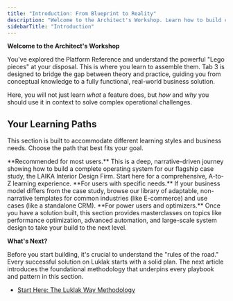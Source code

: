 ```yaml
---
title: "Introduction: From Blueprint to Reality"
description: "Welcome to the Architect's Workshop. Learn how to build complete, end-to-end business solutions by following our flagship case study or by Browse our library of solution patterns."
sidebarTitle: "Introduction"
---
```


**Welcome to the Architect's Workshop**

<Info>
You've explored the Platform Reference and understand the powerful "Lego pieces" at your disposal. This is where you learn to assemble them. Tab 3 is designed to bridge the gap between theory and practice, guiding you from conceptual knowledge to a fully functional, real-world business solution.

Here, you will not just learn *what* a feature does, but *how* and *why* you should use it in context to solve complex operational challenges.
</Info>

## **Your Learning Paths**

This section is built to accommodate different learning styles and business needs. Choose the path that best fits your goal.

<CardGroup cols={3}>
  <Card title="Follow the Flagship Case Study" icon="gem" iconType="duotone" href="/build-playbooks/01-flagship-case-study-laika">
    **Recommended for most users.** This is a deep, narrative-driven journey showing how to build a complete operating system for our flagship case study, the LAIKA Interior Design Firm. Start here for a comprehensive, A-to-Z learning experience.
  </Card>
  <Card title="Browse the Solution Patterns Library" icon="puzzle-piece" iconType="duotone" href="/build-playbooks/02-solution-patterns-library">
    **For users with specific needs.** If your business model differs from the case study, browse our library of adaptable, non-narrative templates for common industries (like E-commerce) and use cases (like a standalone CRM).
  </Card>
  <Card title="Master Advanced Techniques" icon="brain-circuit" iconType="duotone" href="/build-playbooks/03-advanced-techniques">
    **For power users and optimizers.** Once you have a solution built, this section provides masterclasses on topics like performance optimization, advanced automation, and large-scale system design to take your build to the next level.
  </Card>
</CardGroup>

**What's Next?**

Before you start building, it's crucial to understand the "rules of the road." Every successful solution on Luklak starts with a solid plan. The next article introduces the foundational methodology that underpins every playbook and pattern in this section.

- [Start Here: The Luklak Way Methodology](/build-playbooks/00-introduction/the-luklak-way-methodology)